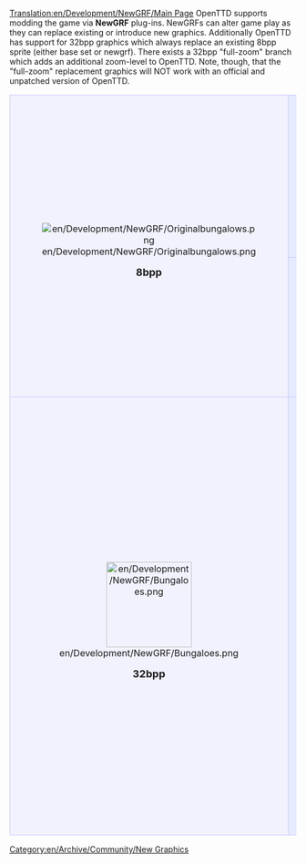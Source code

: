 [[Translation:en/Development/NewGRF/Main Page]]
OpenTTD supports modding the game via '''NewGRF''' plug-ins. NewGRFs can alter game play as they can replace existing or introduce new graphics.
Additionally OpenTTD has support for 32bpp graphics which always replace an existing 8bpp sprite (either base set or newgrf). There exists a 32bpp "full-zoom" branch which adds an additional zoom-level to OpenTTD. Note, though, that the "full-zoom" replacement graphics will NOT work with an official and unpatched version of OpenTTD.

{| 
|-
|align="center" rowspan="2" style="background-color: #f1f2fe; border: 1px solid #c7c8fe; margin: 0; padding: 1em 1em 0em 1em;"|
[[File:en/Development/NewGRF/Originalbungalows.png]]
   
<font size="4">'''8bpp'''</font>


|style="background-color: #e7ebff; border: 1px solid #c7c8fe; margin: 0; padding: 1em 1em 0em 1em;"|
<font size="3">'''NewGRF development tips and tricks'''</font>
*[[en/Development/NewGRF/Debugging|Debugging NewGRFs]]
*[[en/Development/NewGRF/Alignment|Hints on sprite alignment]]
*'''8bpp [[en/Archive/Community/OpenGFX Readme|Base Set OpenGFX]] project''' (GPL v2 - licensed base set for OpenTTD)
*[http://dev.openttdcoop.org/projects DevZone] - home for a number of newgrf projects
*[http://wiki.ttdpatch.net/tiki-index.php?page=NewGraphicsSpecs Wiki with NewGRF specification]
|-
|style="background-color: #e7ebff; border: 1px solid #c7c8fe; margin: 0; padding: 1em 1em 0em 1em;"|
<font size="3">'''[[en/Community/NewGRF/Main Page]] and [[en/Manual/NewGRF|NewGRF usage guide]]'''</font>

:NewGRFs alter gameplay and graphics. Documentation of newGRF use and installation, and a list of some major newGRFs.
|-
|align="center" style="background-color: #f1f2fe; border: 1px solid #c7c8fe; margin: 0; padding: 1em 1em 0em 1em;"|
[[File:en/Development/NewGRF/Bungaloes.png|150px]]

<font size="4">'''32bpp'''</font>
|style="background-color: #e7ebff; border: 1px solid #c7c8fe; margin: 0; padding: 1em 1em 0em 1em;"|
<font size="3">'''[[en/Archive/Old 32bpp/32bit Graphics Development]] documentation'''</font>

:Development documentation for 32bpp graphics. Documented here is everything from theory (sizes, lighting specs, tutorials, etc.) to practice (materials, props).


<font size="3">'''Graphics development tracker'''</font>

:Stay on top of the ongoing development of 32bpp OpenTTD. See what exactly has been converted and what is left to do.
:[[en/Archive/Old 32bpp/32bpp graphics development tracker|32bpp - Original Scale]]
:[[en/Archive/Old 32bpp/32bpp graphics development tracker (extra zoom)|32bpp - Extra Zoom]]

<font size="3">'''Finished graphics'''</font>

:[[en/Archive/Old 32bpp/List of downloadable 32 bpp tars|32bpp - Original Scale]] - List of finished, packed and released 32bpp sprites you can actually play OpenTTD with, right now.
:[[en/Community/NewGRF/Playing with 32 bpp graphics|32bpp - Extra Zoom]] - List of graphics with 2 extra zoom levels, and information on the patch.
|}

[[Category:en/Archive/Community/New Graphics]]